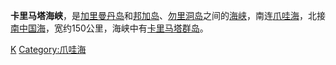 {{Unreferenced |time=2010-02-16T10:19:54+00:00 }}
{{Location map
 |Indonesia
 |label=卡里马塔海峽
 |lon_dir=E
 |lat_dir=S
 |lat_deg=2|lat_min=19|lat_sec=27
 |lon_deg=108|lon_min=51|lon_sec=41
 |position=right
 |width=250
 |float=right
 |mark=Cercle rouge 100%.svg
 |marksize=20
 |caption=卡里马塔海峽的位置
}}
'''卡里马塔海峡'''，是[[加里曼丹岛|加里曼丹岛]]和[[邦加岛|邦加岛]]、[[勿里洞岛|勿里洞岛]]之间的[[海峡|海峡]]，南连[[爪哇海|爪哇海]]，北接[[南中国海|南中国海]]，宽约150公里，海峡中有[[卡里马塔群岛|卡里马塔群岛]]。

[[Category:印尼海峡|K]]
[[Category:爪哇海|Category:爪哇海]]

{{coord|2|19|27|S|108|51|41|E|type:waterbody|display=title}}